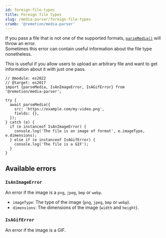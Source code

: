```yaml
---
id: foreign-file-types
title: Foreign file types
slug: /media-parser/foreign-file-types
crumb: '@remotion/media-parser'
---
```


If you pass a file that is not one of the supported formats, [`parseMedia()`](/docs/parse-media) will throw an error.  
Sometimes this error can contain useful information about the file type nonetheless.

This is useful if you allow users to upload an arbitrary file and want to get information about it with just one pass.

```tsx twoslash title="Get information about a video, or get the file type if it's not a video"
// @module: es2022
// @target: es2017
import {parseMedia, IsAnImageError, IsAGifError} from '@remotion/media-parser';

try {
  await parseMedia({
    src: 'https://example.com/my-video.png',
    fields: {},
  });
} catch (e) {
  if (e instanceof IsAnImageError) {
    console.log('The file is an image of format', e.imageType, e.dimensions);
  } else if (e instanceof IsAGifError) {
    console.log('The file is a GIF');
  }
}
```

## Available errors

### `IsAnImageError`

An error if the image is a `png`, `jpeg`, `bmp` or `webp`.

- `imageType`: The type of the image (`png`, `jpeg`, `bmp` or `webp`).
- `dimensions`: The dimensions of the image (`width` and `height`).

### `IsAGifError`

An error if the image is a GIF.
